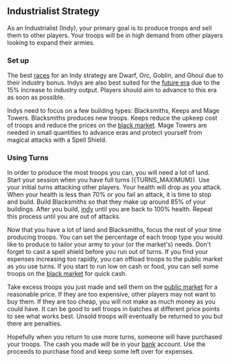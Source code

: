
## Industrialist Strategy

As an Industrialist (Indy), your primary goal is to produce troops and sell them to other players. Your troops will be in high demand from other players looking to expand their armies.

### Set up

The best [races](/Getting-Started/races) for an Indy strategy are Dwarf, Orc, Goblin, and Ghoul due to their industry bonus. Indys are also best suited for the [future era](/Getting-Started/eras) due to the 15% increase to industry output. Players should aim to advance to this era as soon as possible.

Indys need to focus on a few building types: Blacksmiths, Keeps and Mage Towers. Blacksmiths produces new troops. Keeps reduce the upkeep cost of troops and reduce the prices on the [black market](/Finance/black-market). Mage Towers are needed in small quantities to advance eras and protect yourself from magical attacks with a Spell Shield.

### Using Turns

In order to produce the most troops you can, you will need a lot of land. Start your session when you have full turns ({TURNS_MAXIMUM}). Use your initial turns attacking other players. Your health will drop as you attack. When your health is less than 70% or you fail an attack, it is time to stop and build. Build Blacksmiths so that they make up around 85% of your buildings. After you build, [indy](/Using-Turns/industry) until you are back to 100% health. Repeat this process until you are out of attacks.

Now that you have a lot of land and Blacksmiths, focus the rest of your time producing troops. You can set the percentage of each troop type you would like to produce to tailor your army to your (or the market's) needs. Don't forget to cast a spell shield before you run out of turns. If you find your expenses increasing too rapidly, you can offload troops to the public market as you use turns. If you start to run low on cash or food, you can sell some troops on the [black market](/Finance/black-market) for quick cash.

Take excess troops you just made and sell them on the [public market](/Finance/public-market) for a reasonable price. If they are too expensive, other players may not want to buy them. If they are too cheap, you will not make as much money as you could have. It can be good to sell troops in batches at different price points to see what works best. Unsold troops will eventually be returned to you but there are penalties.

Hopefully when you return to use more turns, someone will have purchased your troops. The cash you made will be in your [bank](/Finance/the-bank) account. Use the proceeds to purchase food and keep some left over for expenses.
